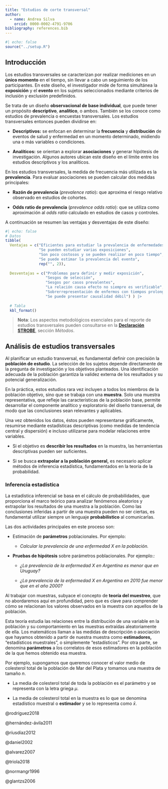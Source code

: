 ```yaml
---
title: "Estudios de corte transversal"
author: 
  - name: Andrea Silva
    orcid: 0000-0002-4791-9706
bibliography: references.bib
---
```


```r
#| echo: false
source("../setup.R")
```

## Introducción

Los estudios transversales se caracterizan por realizar mediciones en un **único momento** en el tiempo, sin llevar a cabo un seguimiento de los participantes. En este diseño, el investigador mide de forma simultánea la **exposición** y el **evento** en los sujetos seleccionados mediante criterios de inclusión y exclusión predefinidos.

Se trata de un diseño **observacional de base individual**, que puede tener un propósito **descriptivo**, **analítico**, o ambos. También se los conoce como estudios de prevalencia o encuestas transversales. Los estudios transversales entonces pueden dividirse en:

-   **Descriptivos:** se enfocan en determinar la **frecuencia** y **distribución** de eventos de salud y enfermedad en un momento determinado, midiendo una o más variables o condiciones.

-   **Analíticos:** se orientan a explorar **asociaciones** y generar hipótesis de investigación. Algunos autores ubican este diseño en el límite entre los estudios descriptivos y los analíticos.

En los estudios transversales, la medida de frecuencia más utilizada es la **prevalencia**. Para evaluar asociaciones se pueden calcular dos medidas principales:

-   **Razón de prevalencia** (*prevalence ratio*)**:** que aproxima el riesgo relativo observado en estudios de cohortes.

-   **Odds ratio de prevalencia** (*prevalence odds ratio*): que se utiliza como aproximación al *odds ratio* calculado en estudios de casos y controles.

A continuación se resumen las ventajas y desventajas de este diseño:

```r
#| echo: false 
# Datos 
tibble(   
  Ventajas = c("Eficientes para estudiar la prevalencia de enfermedades en la población",  
               "Se pueden estudiar varias exposiciones",  
               "Son poco costosos y se pueden realizar en poco tiempo",   
               "Se puede estimar la prevalencia del evento",              
               rep("", 2)),      
  
  Desventajas = c("Problemas para definir y medir exposición",  
                  "Sesgos de selección",                  
                  "Sesgos por casos prevalentes",                   
                  "La relación causa efecto no siempre es verificable",   
                  "Sobrerrepresentación de enfermos con tiempos prolongados de sobrevida o con manifestaciones con mejor curso clínico",     
                  "Se puede presentar causalidad débil") ) |>      
  
  # Tabla   
  kbl_format()
```

> **Nota**: Los aspectos metodológicos esenciales para el reporte de estudios transversales pueden consultarse en la [**Declaración STROBE**](est_epidemio.qmd#declaracion_strobe), sección *Métodos*.

## Análisis de estudios transversales

Al planificar un estudio transversal, es fundamental definir con precisión la **población de estudio**. La selección de los sujetos depende directamente de la pregunta de investigación y los objetivos planteados. Una identificación adecuada de la población garantiza la validez externa de los resultados y su potencial generalización.

En la práctica, estos estudios rara vez incluyen a todos los miembros de la población objetivo, sino que se trabaja con una **muestra**. Solo una muestra representativa, que refleje las características de la población base, permite desarrollar el componente analítico y exploratorio del diseño transversal, de modo que las conclusiones sean relevantes y aplicables.

Una vez obtenidos los datos, éstos pueden representarse gráficamente, resumirse mediante estadísticas descriptivas (como medidas de tendencia central y dispersión) e incluso utilizarse para modelar relaciones entre variables.

-   Si el objetivo es **describir los resultados** en la muestra, las herramientas descriptivas pueden ser suficientes.

-   Si se busca **extrapolar a la población general,** es necesario aplicar métodos de inferencia estadística, fundamentados en la teoría de la probabilidad.

### Inferencia estadística

La estadística inferencial se basa en el cálculo de probabilidades, que proporciona el marco teórico para analizar fenómenos aleatorios y extrapolar los resultados de una muestra a la población. Como las conclusiones inferidas a partir de una muestra pueden no ser ciertas, es fundamental utilizar siempre un lenguaje **probabilístico** al comunicarlas.

Las dos actividades principales en este proceso son:

-   Estimación de **parámetros** poblacionales. Por ejemplo:

    -   *Calcular la prevalencia de una enfermedad X en la población.*

-   **Pruebas de hipótesis** sobre parámetros poblacionales. Por ejemplo:*:*

    -   *¿La prevalencia de la enfermedad X en Argentina es menor que en Uruguay?*

    -   *¿La prevalencia de la enfermedad X en Argentina en 2010 fue menor que en el año 2000?*

Al trabajar con muestras, subyace el concepto de **teoría del muestreo**, que no abordaremos aquí en profundidad, pero que es clave para comprender cómo se relacionan los valores observados en la muestra con aquellos de la población.

Esta teoría estudia las relaciones entre la distribución de una variable en la población y su comportamiento en las muestras extraídas aleatoriamente de ella. Los matemáticos llaman a las medidas de descripción o asociación que hayamos obtenido a partir de nuestra muestra como **estimadores,** “estadísticos muestrales”, o simplemente “estadísticos”. Por otra parte, se denomina **parámetros** a los correlatos de esos estimadores en la población de la que hemos obtenido esa muestra.

Por ejemplo, supongamos que queremos conocer el valor medio de colesterol total de la población de Mar del Plata y tomamos una muestra de tamaño $n$.

-   La media de colesterol total de toda la población es el parámetro y se representa con la letra griega $\mu$.

-   La media de colesterol total en la muestra es lo que se denomina estadístico muestral o **estimador** y se lo representa como $\bar{x}$.

::: hidden
@rodríguez2018

@hernández-ávila2011

@ríusdíaz2012

@daniel2002

@alvarez2007

@triola2018

@normangr1996

@glantzs2006
:::
